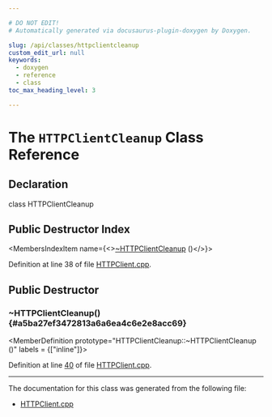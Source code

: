 ```yaml
---

# DO NOT EDIT!
# Automatically generated via docusaurus-plugin-doxygen by Doxygen.

slug: /api/classes/httpclientcleanup
custom_edit_url: null
keywords:
  - doxygen
  - reference
  - class
toc_max_heading_level: 3

---
```





# The `HTTPClientCleanup` Class Reference

<DoxygenPage pluginConfig={pluginConfig}>



## Declaration

<CodeBlock>class HTTPClientCleanup</CodeBlock>

## Public Destructor Index

<MembersIndex>

<MembersIndexItem
  name={<><a href="#a5ba27ef3472813a6a6ea4c6e2e8acc69">~HTTPClientCleanup</a> ()</>}>
</MembersIndexItem>

</MembersIndex>


Definition at line 38 of file <a href="/docs/api/files/lib/lib/debuginfod/httpclient-cpp">HTTPClient.cpp</a>.

<SectionDefinition>

## Public Destructor

### ~HTTPClientCleanup() {#a5ba27ef3472813a6a6ea4c6e2e8acc69}

<MemberDefinition
  prototype="HTTPClientCleanup::~HTTPClientCleanup ()"
  labels = {["inline"]}>

Definition at line <a href="/docs/api/files/lib/lib/debuginfod/httpclient-cpp/#l00040">40</a> of file <a href="/docs/api/files/lib/lib/debuginfod/httpclient-cpp">HTTPClient.cpp</a>.
</MemberDefinition>

</SectionDefinition>

<hr/>

The documentation for this class was generated from the following file:

<ul>
<li><a href="/docs/api/files/lib/lib/debuginfod/httpclient-cpp">HTTPClient.cpp</a></li>
</ul>

</DoxygenPage>
